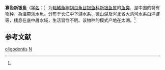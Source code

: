 {{Speciesbox
| name = 寡齿新银鱼
| status = NE
| status_system = IUCN3.1
| image = 
| genus = Neosalanx
| species = oligodontis
| authority = (Chen, 1956)<ref name='id5419'>{{cite web| url =http://www.bioinfo.cn/db05/BjdwSpecies.php?action=view&id=5419| title =寡齿新银鱼| work =《中国动物物种编目数据库》| publisher =中国科学院微生物研究所| author =中国科学院动物研究所| accessdate =2009-04-11| deadurl =yes| archiveurl =https://web.archive.org/web/20160305040956/http://www.bioinfo.cn/db05/BjdwSpecies.php?action=view&id=5419| archivedate =2016-03-05}}</ref>
}}

'''寡齿新银鱼'''（[[学名|学名]]：{{lang|la|''Neosalanx oligodontis''}}）为[[輻鰭魚綱|輻鰭魚綱]][[胡瓜魚目|胡瓜魚目]][[银鱼科|银鱼科]][[新银鱼属|新银鱼属]]的[[鱼类|鱼类]]，是中国的特有物种，為溫帶淡水魚。分布于长江中下游水系、微山湖及河北省大清河水系白洋淀等，棲息在底中層水域，生活習性不明。该物种的模式产地在太湖。<ref name='id5419'/>

== 参考文献 ==
{{reflist}}

{{Wikispecies|Neosalanx oligodontis}}
{{Taxonbar|from=Q5566562}}

[[Category:新银鱼属|oligodontis]]
[[Category:1956年描述的鱼类|N]]